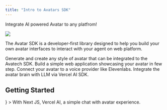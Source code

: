 ```yaml
---
title: "Intro to Avatars SDK"
---
```


Integrate AI powered Avatar to any platfrom!

<Frame>
  <img src="https://cdn.discordapp.com/attachments/1119102674437156984/1134076685965348884/adsadasdasd.png" style={{ borderRadius: '0.5rem' }} />
</Frame>

The Avatar SDK is a developer-first library designed to help you build your own
avatar interfaces to interact with your agent on web platform.

<CardGroup cols={2}>
  <Card iconType="duotone" title="Avatar" icon="user" href="../stack/avatar">
    Generate and create any style of avatar that can be integrated to the Avatech SDK.
  </Card>
  <Card iconType="duotone" title="Install SDK" icon="download" href="./installation">
    Build a simple web application showcasing your avatar in few step.
  </Card>
  <Card iconType="duotone" title="Voice" icon="volume-high" href="../stack/voice">
    Connect your avatar to a voice provider like Elevenlabs.
  </Card>
   <Card iconType="duotone" title="LLM" icon="brain" href="../stack/llm">
    Integrate the avatar brain with LLM via Vercel AI SDK.
  </Card>
</CardGroup>

## Getting Started

<CardGroup cols={2}>
  <Card
    title="Next JS"
    href="./nextjs-demo"
    icon={
      <svg width="35" height="35" viewBox="0 0 35 35" fill="none" xmlns="http://www.w3.org/2000/svg"><g clip-path="url(#clip0_1102_12384)"><mask id="mask0_1102_12384" mask-type="alpha" maskUnits="userSpaceOnUse" x="0" y="0" width="35" height="35"><path d="M17.5 35C27.165 35 35 27.165 35 17.5C35 7.83502 27.165 0 17.5 0C7.83502 0 0 7.83502 0 17.5C0 27.165 7.83502 35 17.5 35Z" fill="black"></path></mask><g mask="url(#mask0_1102_12384)"><path d="M34.25 17.5C34.25 26.7508 26.7508 34.25 17.5 34.25C8.24923 34.25 0.75 26.7508 0.75 17.5C0.75 8.24923 8.24923 0.75 17.5 0.75C26.7508 0.75 34.25 8.24923 34.25 17.5Z" fill="black" stroke="white" stroke-width="1.5"></path><path d="M29.071 30.6289L13.4443 10.5H10.5V24.4942H12.8554V13.4913L27.222 32.0532C27.8703 31.6194 28.4879 31.1432 29.071 30.6289Z" fill="url(#paint0_linear_1102_12384)"></path><path d="M24.6947 10.5H22.3613V24.5H24.6947V10.5Z" fill="url(#paint1_linear_1102_12384)"></path></g></g><defs><linearGradient id="paint0_linear_1102_12384" x1="21.1944" y1="22.6528" x2="28.0972" y2="31.2083" gradientUnits="userSpaceOnUse"><stop stop-color="white"></stop><stop offset="1" stop-color="white" stop-opacity="0"></stop></linearGradient><linearGradient id="paint1_linear_1102_12384" x1="23.528" y1="10.5" x2="23.4889" y2="20.7813" gradientUnits="userSpaceOnUse"><stop stop-color="white"></stop><stop offset="1" stop-color="white" stop-opacity="0"></stop></linearGradient><clipPath id="clip0_1102_12384"><rect width="35" height="35" fill="white"></rect></clipPath></defs></svg>
    }
  >
    With Next JS, Vercel AI, a simple chat with avatar experience.
  </Card>
  
</CardGroup>
